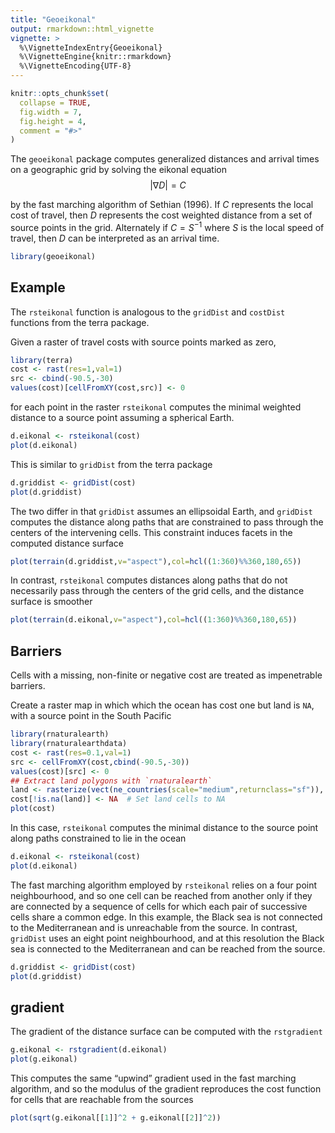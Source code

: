 ```yaml
---
title: "Geoeikonal"
output: rmarkdown::html_vignette
vignette: >
  %\VignetteIndexEntry{Geoeikonal}
  %\VignetteEngine{knitr::rmarkdown}
  %\VignetteEncoding{UTF-8}
---
```


```r
knitr::opts_chunk$set(
  collapse = TRUE,
  fig.width = 7,
  fig.height = 4,
  comment = "#>"
)
```

The `geoeikonal` package computes generalized distances and arrival times on a geographic grid by
solving the eikonal equation
$$
| \nabla D | = C
$$

by the fast marching algorithm of Sethian (1996). If $C$ represents the local cost of travel, then 
$D$ represents the cost weighted distance from a set of source points in the grid.  Alternately if 
$C=S^{-1}$ where $S$ is the local speed of travel, then $D$ can be interpreted as an arrival time.

```r
library(geoeikonal)
```


## Example

The `rsteikonal` function is analogous to the `gridDist` and `costDist` functions from the terra
package.


Given a raster of travel costs with source points marked as zero, 
```r
library(terra)
cost <- rast(res=1,val=1)
src <- cbind(-90.5,-30)
values(cost)[cellFromXY(cost,src)] <- 0
```

for each point in the raster `rsteikonal` computes the minimal weighted distance to a source point 
assuming a spherical Earth.
```r
d.eikonal <- rsteikonal(cost)
plot(d.eikonal)
```

This is similar to `gridDist` from the terra package
```r
d.griddist <- gridDist(cost)
plot(d.griddist)
```

The two differ in that `gridDist` assumes an ellipsoidal Earth, and `gridDist` computes the distance
along paths that are constrained to pass through the centers of the intervening cells. This 
constraint induces facets in the computed distance surface
```r
plot(terrain(d.griddist,v="aspect"),col=hcl((1:360)%%360,180,65))
```

In contrast, `rsteikonal` computes distances along paths that do not necessarily pass through the 
centers of the grid cells, and the distance surface is smoother
```r
plot(terrain(d.eikonal,v="aspect"),col=hcl((1:360)%%360,180,65))
```

## Barriers

Cells with a missing, non-finite or negative cost are treated as impenetrable barriers. 

Create a raster map in which which the ocean has cost one but land is `NA`, with a source point in
the South Pacific
```r
library(rnaturalearth)
library(rnaturalearthdata)
cost <- rast(res=0.1,val=1)
src <- cellFromXY(cost,cbind(-90.5,-30))
values(cost)[src] <- 0
## Extract land polygons with `rnaturalearth`
land <- rasterize(vect(ne_countries(scale="medium",returnclass="sf")), cost, field = 1)
cost[!is.na(land)] <- NA  # Set land cells to NA
plot(cost)
```

In this case, `rsteikonal` computes the minimal distance to the source point along paths constrained 
to lie in the ocean
```r
d.eikonal <- rsteikonal(cost)
plot(d.eikonal)
```

The fast marching algorithm employed by `rsteikonal` relies on a four point neighbourhood, and so 
one cell can be reached from another only if they are connected by a sequence of cells for which 
each pair of successive cells share a common edge. In this example, the Black sea is not connected 
to the Mediterranean and is unreachable from the source.  In contrast, `gridDist` uses an eight 
point neighbourhood, and at this resolution the Black sea is connected to the Mediterranean and can 
be reached from the source.
```r
d.griddist <- gridDist(cost)
plot(d.griddist)
```


## gradient

The gradient of the distance surface can be computed with the `rstgradient`
```r
g.eikonal <- rstgradient(d.eikonal)
plot(g.eikonal)
```

This computes the same "upwind" gradient used in the fast marching algorithm, and so the modulus 
of the gradient reproduces the cost function for cells that are reachable from the sources
```r
plot(sqrt(g.eikonal[[1]]^2 + g.eikonal[[2]]^2))
```






